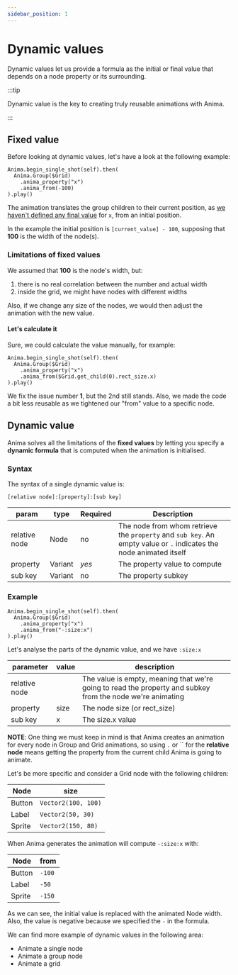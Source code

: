 ```yaml
---
sidebar_position: 1
---
```


# Dynamic values

Dynamic values let us provide a formula as the initial or final value that depends on a node property or its surrounding.

:::tip

Dynamic value is the key to creating truly reusable animations with Anima.

:::

## Fixed value

Before looking at dynamic values, let's have a look at the following example:

```gdscript
Anima.begin_single_shot(self).then(
  Anima.Group($Grid)
    .anima_property("x")
    .anima_from(-100)
).play()
```

The animation translates the group children to their current position, as [we haven't defined any final value](/docs/docs/tutorial-basics/fundamentals) for `x`, from an initial position.

In the example the initial position is `[current_value] - 100`, supposing that **100** is the width of the node(s).

### Limitations of fixed values

We assumed that **100** is the node's width, but:

1. there is no real correlation between the number and actual width
2. inside the grid, we might have nodes with different widths

Also, if we change any size of the nodes, we would then adjust the animation with the new value.

#### Let's calculate it

Sure, we could calculate the value manually, for example:

```gdscript
Anima.begin_single_shot(self).then(
  Anima.Group($Grid)
    .anima_property("x")
    .anima_from($Grid.get_child(0).rect_size.x)
).play()
```

We fix the issue number **1**, but the 2nd still stands. Also, we made the code a bit less reusable as we tightened our "from" value to a specific node.

## Dynamic value

Anima solves all the limitations of the **fixed values** by letting you specify a **dynamic formula** that is computed when the animation is initialised.


### Syntax

The syntax of a single dynamic value is:

```gdscript
[relative node]:[property]:[sub key]
```

| param | type | Required | Description |
|---|---|---|---|
| relative node | Node | no | The node from whom retrieve the `property` and `sub key`. An empty value or `.` indicates the node animated itself |
| property | Variant | *yes* | The property value to compute |
| sub key | Variant | no | The property subkey |

### Example

```gdscript
Anima.begin_single_shot(self).then(
  Anima.Group($Grid)
    .anima_property("x")
    .anima_from("-:size:x")
).play()
```

Let's analyse the parts of the dynamic value, and we have `:size:x`

| parameter | value | description |
| --- | --- | --- |
| relative node |  | The value is empty, meaning that we're going to read the property and subkey from the node we're animating |
| property | size | The node size (or rect_size) |
| sub key | x | The size.x value |

**NOTE**: One thing we must keep in mind is that Anima creates an animation for every node in Group and Grid animations, so using `.` or `` for the **relative node** means getting the property from the current child Anima is going to animate.

Let's be more specific and consider a Grid node with the following children:

| Node | size |
|---|---|
| Button | `Vector2(100, 100)` |
| Label | `Vector2(50, 30)` |
| Sprite | `Vector2(150, 80)` |

When Anima generates the animation will compute `-:size:x` with:

| Node | from |
|---|---|
| Button | `-100` |
| Label | `-50` |
| Sprite | `-150` |

As we can see, the initial value is replaced with the animated Node width. Also, the value is negative because we specified the `-` in the formula.

We can find more example of dynamic values in the following area:

- Animate a single node
- Animate a group node
- Animate a grid